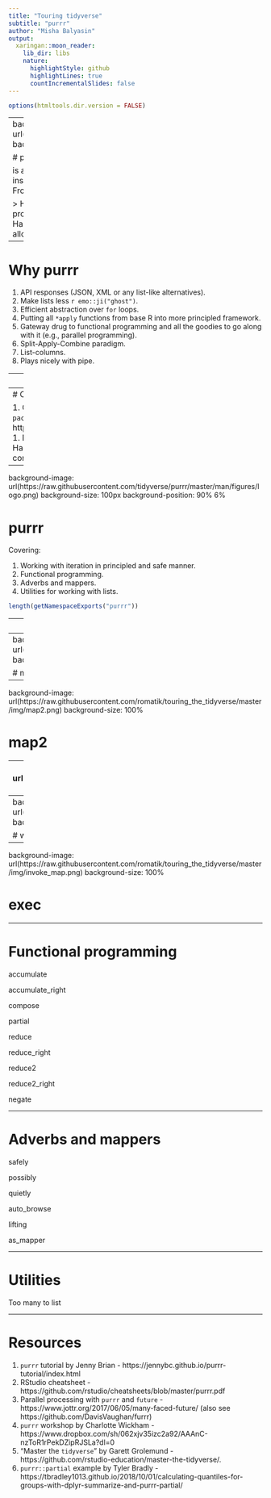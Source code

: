 ```yaml
---
title: "Touring tidyverse"
subtitle: "purrr"
author: "Misha Balyasin"
output:
  xaringan::moon_reader:
    lib_dir: libs
    nature:
      highlightStyle: github
      highlightLines: true
      countIncrementalSlides: false
---
```


```r
options(htmltools.dir.version = FALSE)
```

---
background-image: url(https://raw.githubusercontent.com/tidyverse/purrr/master/man/figures/logo.png)
background-size: 100px
background-position: 90% 6%

# purrr

is a "...complete and consistent functional programming toolkit for R". It draws inspiration from multiple languages (Haskell, Scala, Javascript, `rlist` package). From vignette:

> However, the goal of purrr is not to try and simulate a purer functional programming language in R; we don’t want to implement a second-class version of Haskell in R. The goal is to give you similar expressiveness to an FP language, while allowing you to write code that looks and works like R.

---

# Why purrr

1. API responses (JSON, XML or any list-like alternatives).
2. Make lists less `r emo::ji("ghost")`.
3. Efficient abstraction over `for` loops.
4. Putting all `*apply` functions from base R into more principled framework.
5. Gateway drug to functional programming and all the goodies to go along with it (e.g., parallel programming).
6. Split-Apply-Combine paradigm.
7. List-columns.
8. Plays nicely with pipe.

---
# Initial commit of purrr

First commit: `2014-11-30 00:33` by Hadley Wickham.

---
# Current state

1. Current version - `r packageVersion("purrr")`.
1. https://github.com/tidyverse/purrr
1. Developed by __Lionel Henry__, Hadley Wickham.
1. 1000+ commits by 62 contributors.

---
background-image: url(https://raw.githubusercontent.com/tidyverse/purrr/master/man/figures/logo.png)
background-size: 100px
background-position: 90% 6%

# purrr

Covering:

1. Working with iteration in principled and safe manner.
1. Functional programming.
1. Adverbs and mappers.
1. Utilities for working with lists.


```r
length(getNamespaceExports("purrr"))
```

---
# Mapping

Following slides are from the Charlotte Wickham workshop that you can download here:

<a href="https://www.dropbox.com/sh/062xjv35izc2a92/AAAnC-nzToR1rPekDZipRJSLa?dl=0">bit.ly/purrr-rstudioconf</a>


---
background-image: url(https://raw.githubusercontent.com/romatik/touring_the_tidyverse/master/img/map.png)
background-size: 100%

# map

---
background-image: url(https://raw.githubusercontent.com/romatik/touring_the_tidyverse/master/img/map2.png)
background-size: 100%

# map2

---
background-image: url(https://raw.githubusercontent.com/romatik/touring_the_tidyverse/master/img/pmap.png)
background-size: 100%

# pmap


---
background-image: url(https://raw.githubusercontent.com/romatik/touring_the_tidyverse/master/img/walk.png)
background-size: 100%

# walk

---
background-image: url(https://raw.githubusercontent.com/romatik/touring_the_tidyverse/master/img/invoke_map.png)
background-size: 100%

# exec


---

# Functional programming

accumulate

accumulate_right

compose

partial

reduce

reduce_right

reduce2

reduce2_right

negate

---

# Adverbs and mappers

safely

possibly

quietly

auto_browse

lifting

as_mapper

---

# Utilities

Too many to list

---
# Resources

1. `purrr` tutorial by Jenny Brian - https://jennybc.github.io/purrr-tutorial/index.html
1. RStudio cheatsheet - https://github.com/rstudio/cheatsheets/blob/master/purrr.pdf
1. Parallel processing with `purrr` and `future` - https://www.jottr.org/2017/06/05/many-faced-future/ (also see https://github.com/DavisVaughan/furrr)
1. `purrr` workshop by Charlotte Wickham - https://www.dropbox.com/sh/062xjv35izc2a92/AAAnC-nzToR1rPekDZipRJSLa?dl=0
1. "Master the `tidyverse`" by Garett Grolemund - https://github.com/rstudio-education/master-the-tidyverse/.
1. `purrr::partial` example by Tyler Bradly - https://tbradley1013.github.io/2018/10/01/calculating-quantiles-for-groups-with-dplyr-summarize-and-purrr-partial/
